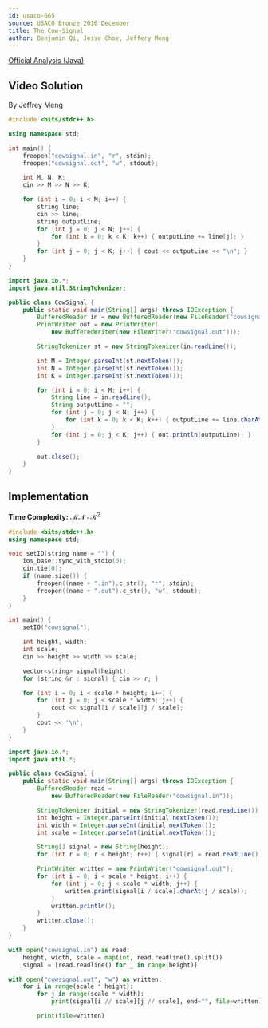 ```yaml
---
id: usaco-665
source: USACO Bronze 2016 December
title: The Cow-Signal
author: Benjamin Qi, Jesse Choe, Jeffery Meng
---
```


[Official Analysis (Java)](http://www.usaco.org/current/data/sol_cowsignal_bronze_dec16.html)

## Video Solution

By Jeffrey Meng

<Youtube id="yz3qBXEhRGc" />

<Spoiler title="Video Solution Code">

<LanguageSection>
<CPPSection>

```cpp
#include <bits/stdc++.h>

using namespace std;

int main() {
	freopen("cowsignal.in", "r", stdin);
	freopen("cowsignal.out", "w", stdout);

	int M, N, K;
	cin >> M >> N >> K;

	for (int i = 0; i < M; i++) {
		string line;
		cin >> line;
		string outputLine;
		for (int j = 0; j < N; j++) {
			for (int k = 0; k < K; k++) { outputLine += line[j]; }
		}
		for (int j = 0; j < K; j++) { cout << outputLine << "\n"; }
	}
}
```

</CPPSection>
<JavaSection>

```java
import java.io.*;
import java.util.StringTokenizer;

public class CowSignal {
	public static void main(String[] args) throws IOException {
		BufferedReader in = new BufferedReader(new FileReader("cowsignal.in"));
		PrintWriter out = new PrintWriter(
		    new BufferedWriter(new FileWriter("cowsignal.out")));

		StringTokenizer st = new StringTokenizer(in.readLine());

		int M = Integer.parseInt(st.nextToken());
		int N = Integer.parseInt(st.nextToken());
		int K = Integer.parseInt(st.nextToken());

		for (int i = 0; i < M; i++) {
			String line = in.readLine();
			String outputLine = "";
			for (int j = 0; j < N; j++) {
				for (int k = 0; k < K; k++) { outputLine += line.charAt(j); }
			}
			for (int j = 0; j < K; j++) { out.println(outputLine); }
		}

		out.close();
	}
}
```

</JavaSection>
</LanguageSection>

</Spoiler>

## Implementation

**Time Complexity:** $\mathcal{MN \cdot K^2}$

<LanguageSection>
<CPPSection>

```cpp
#include <bits/stdc++.h>
using namespace std;

void setIO(string name = "") {
	ios_base::sync_with_stdio(0);
	cin.tie(0);
	if (name.size()) {
		freopen((name + ".in").c_str(), "r", stdin);
		freopen((name + ".out").c_str(), "w", stdout);
	}
}

int main() {
	setIO("cowsignal");

	int height, width;
	int scale;
	cin >> height >> width >> scale;

	vector<string> signal(height);
	for (string &r : signal) { cin >> r; }

	for (int i = 0; i < scale * height; i++) {
		for (int j = 0; j < scale * width; j++) {
			cout << signal[i / scale][j / scale];
		}
		cout << '\n';
	}
}
```

</CPPSection>
<JavaSection>

```java
import java.io.*;
import java.util.*;

public class CowSignal {
	public static void main(String[] args) throws IOException {
		BufferedReader read =
		    new BufferedReader(new FileReader("cowsignal.in"));

		StringTokenizer initial = new StringTokenizer(read.readLine());
		int height = Integer.parseInt(initial.nextToken());
		int width = Integer.parseInt(initial.nextToken());
		int scale = Integer.parseInt(initial.nextToken());

		String[] signal = new String[height];
		for (int r = 0; r < height; r++) { signal[r] = read.readLine(); }

		PrintWriter written = new PrintWriter("cowsignal.out");
		for (int i = 0; i < scale * height; i++) {
			for (int j = 0; j < scale * width; j++) {
				written.print(signal[i / scale].charAt(j / scale));
			}
			written.println();
		}
		written.close();
	}
}
```

</JavaSection>
<PySection>

```py
with open("cowsignal.in") as read:
	height, width, scale = map(int, read.readline().split())
	signal = [read.readline() for _ in range(height)]

with open("cowsignal.out", "w") as written:
	for i in range(scale * height):
		for j in range(scale * width):
			print(signal[i // scale][j // scale], end="", file=written)

		print(file=written)
```

</PySection>
</LanguageSection>
